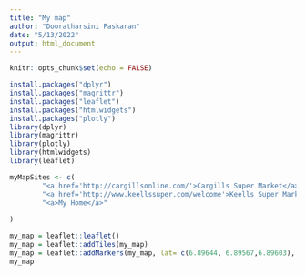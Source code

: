 ```yaml
---
title: "My map"
author: "Dooratharsini Paskaran"
date: "5/13/2022"
output: html_document
---
```


```r
knitr::opts_chunk$set(echo = FALSE)
```



```r
install.packages("dplyr")
install.packages("magrittr")
install.packages("leaflet")
install.packages("htmlwidgets")
install.packages("plotly")
library(dplyr)
library(magrittr)
library(plotly)
library(htmlwidgets)
library(leaflet)
```


```r

myMapSites <- c(
        "<a href='http://cargillsonline.com/'>Cargills Super Market</a>",
        "<a href='http://www.keellssuper.com/welcome'>Keells Super Market</a>",
        "<a>My Home</a>"
        
)

my_map = leaflet::leaflet()
my_map = leaflet::addTiles(my_map)
my_map = leaflet::addMarkers(my_map, lat= c(6.89644, 6.89567,6.89603), lng = c(79.85819, 79.85702,79.85762), popup=myMapSites)
my_map

```


